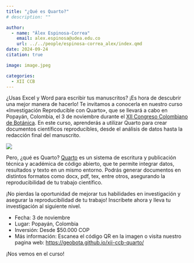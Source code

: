 ```yaml
---
title: "¿Qué es Quarto?"
# description: ""

author: 
  - name: "Álex Espinosa-Correa"
    email: alex.espinosa@udea.edu.co
    url: ../../people/espinosa-correa_alex/index.qmd
date: 2024-09-24
citation: true

image: image.jpeg

categories:
  - XII CCB
---
```


¿Usas Excel y Word para escribir tus manuscritos? ¡Es hora de descubrir una mejor manera de hacerlo! Te invitamos a conocerla en nuestro curso «Investigación Reproducible con Quarto», que se llevará a cabo en Popayán, Colombia, el 3 de noviembre durante el [XII Congreso Colombiano de Botánica](https://congresobotanica.org). En este curso, aprenderás a utilizar Quarto para crear documentos científicos reproducibles, desde el análisis de datos hasta la redacción final del manuscrito.

![](image.jpeg){fig-align="center" fig-alt="Imagen promocional del curso «Investigación Reproducible con Quarto», que se realizará el 3 de noviembre en Popayán durante el XII Congreso Colombiano de Botánica. En el centro, aparece el logo de Quarto sobre un fondo beige. A la izquierda, el texto: «Investigación Reproducible con Quarto. Popayán, Colombia. Noviembre 3. Desde $50.000 COP». A la derecha, un código QR junto al texto «¿Utilizas MS Excel y MS Word para escribir tus manuscritos? ¡Descubre una mejor manera inscribiéndote en nuestro curso!». En la esquina superior derecha, se lee «XII Congreso Colombiano de Botánica». Los logos de las instituciones organizadoras se encuentran en la parte inferior."}

Pero, ¿qué es Quarto? [Quarto](https://quarto.org) es un sistema de escritura y publicación técnica y académica de código abierto, que te permite integrar datos, resultados y texto en un mismo entorno. Podrás generar documentos en distintos formatos como docx, pdf, tex, entre otros, asegurando la reproducibilidad de tu trabajo científico.

¡No pierdas la oportunidad de mejorar tus habilidades en investigación y asegurar la reproducibilidad de tu trabajo! Inscríbete ahora y lleva tu investigación al siguiente nivel.

-   Fecha: 3 de noviembre
-   Lugar: Popayán, Colombia
-   Inversión: Desde $50.000 COP
-   Más información: Escanea el código QR en la imagen o visita nuestro pagina web:
 <https://geobota.github.io/xii-ccb-quarto/>

¡Nos vemos en el curso!
